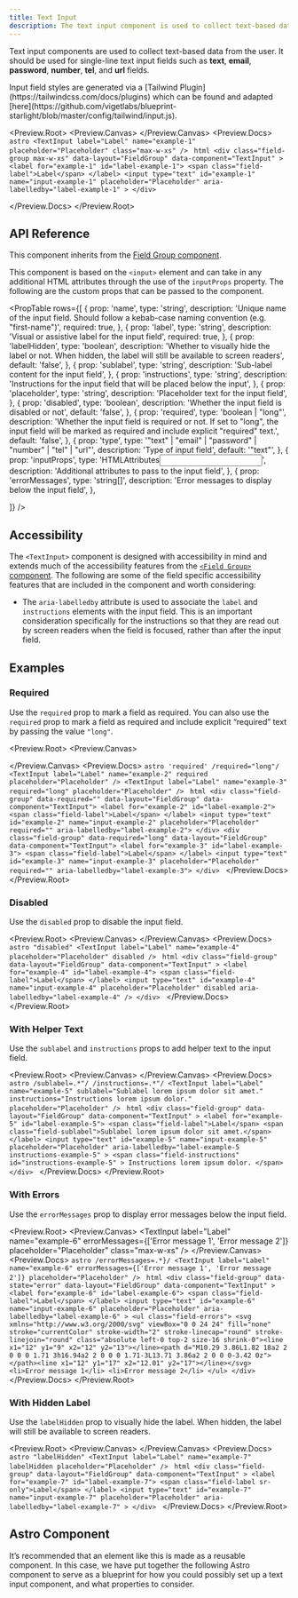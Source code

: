 ```yaml
---
title: Text Input
description: The text input component is used to collect text-based data from the user.
---
```



Text input components are used to collect text-based data from the user. It should be used for single-line text input fields such as **text**, **email**, **password**, **number**, **tel**, and **url** fields.

<Aside>
  Input field styles are generated via a [Tailwind
  Plugin](https://tailwindcss.com/docs/plugins) which can be found and adapted
  [here](https://github.com/vigetlabs/blueprint-starlight/blob/master/config/tailwind/input.js).
</Aside>

<Preview.Root>
  <Preview.Canvas>
    <TextInput
      label="Label"
      name="example-1"
      placeholder="Placeholder"
      class="max-w-xs"
    />
  </Preview.Canvas>
  <Preview.Docs>
    <Tabs>
      <TabItem label="Astro" icon="astro">
        ```astro
        <TextInput
          label="Label"
          name="example-1"
          placeholder="Placeholder"
          class="max-w-xs"
        />
        ```
      </TabItem>
      <TabItem label="Compiled" icon="seti:html">
        ```html
        <div
          class="field-group max-w-xs"
          data-layout="FieldGroup"
          data-component="TextInput"
        >
          <label for="example-1" id="label-example-1">
            <span class="field-label">Label</span>
          </label>
          <input
            type="text"
            id="example-1"
            name="input-example-1"
            placeholder="Placeholder"
            aria-labelledby="label-example-1"
          >
        </div>
        ```
      </TabItem>
    </Tabs>

  </Preview.Docs>
</Preview.Root>

## API Reference

This component inherits from the [Field Group component](/forms/field-group/).

This component is based on the `<input>` element and can take in any additional HTML attributes through the use of the `inputProps` property. The following are the custom props that can be passed to the component.

<PropTable
  rows={[
    {
      prop: 'name',
      type: 'string',
      description:
        'Unique name of the input field. Should follow a kebab-case naming convention (e.g. "first-name")',
      required: true,
    },
    {
      prop: 'label',
      type: 'string',
      description: 'Visual or assistive label for the input field',
      required: true,
    },
    {
      prop: 'labelHidden',
      type: 'boolean',
      description:
        'Whether to visually hide the label or not. When hidden, the label will still be available to screen readers',
      default: 'false',
    },
    {
      prop: 'sublabel',
      type: 'string',
      description: 'Sub-label content for the input field',
    },
    {
      prop: 'instructions',
      type: 'string',
      description:
        'Instructions for the input field that will be placed below the input',
    },
    {
      prop: 'placeholder',
      type: 'string',
      description: 'Placeholder text for the input field',
    },
    {
      prop: 'disabled',
      type: 'boolean',
      description: 'Whether the input field is disabled or not',
      default: 'false',
    },
    {
      prop: 'required',
      type: 'boolean | "long"',
      description:
        'Whether the input field is required or not. If set to "long", the input field will be marked as required and include explicit "required" text.',
      default: 'false',
    },
    {
      prop: 'type',
      type: '"text" | "email" | "password" | "number" | "tel" | "url"',
      description: 'Type of input field',
      default: '"text"',
    },
    {
      prop: 'inputProps',
      type: 'HTMLAttributes<input>',
      description: 'Additional attributes to pass to the input field',
    },
    {
      prop: 'errorMessages',
      type: 'string[]',
      description: 'Error messages to display below the input field',
    },

]}
/>

## Accessibility

The `<TextInput>` component is designed with accessibility in mind and extends much of the accessibility features from the [`<Field Group>` component](/forms/field-group/#accessibility). The following are some of the field specific accessibility features that are included in the component and worth considering:

- The `aria-labelledby` attribute is used to associate the `label` and `instructions` elements with the input field. This is an important consideration specifically for the instructions so that they are read out by screen readers when the field is focused, rather than after the input field.

## Examples

### Required

Use the `required` prop to mark a field as required. You can also use the `required` prop to mark a field as required and include explicit “required” text by passing the value `"long"`.

<Preview.Root>
  <Preview.Canvas>
    <div class="flex flex-wrap gap-24">
      <TextInput
        label="Label"
        name="example-2"
        required
        placeholder="Placeholder"
        class="flex-1"
      />
      <TextInput
        label="Label"
        name="example-3"
        required="long"
        placeholder="Placeholder"
        class="flex-1"
      />
    </div>
  </Preview.Canvas>
  <Preview.Docs>
    <Tabs>
      <TabItem label="Astro" icon="astro">
        ```astro 'required' /required="long"/
        <TextInput
          label="Label"
          name="example-2"
          required
          placeholder="Placeholder"
        />
        <TextInput
          label="Label"
          name="example-3"
          required="long"
          placeholder="Placeholder"
        />
        ```
      </TabItem>
      <TabItem label="Compiled" icon="seti:html">
        ```html
        <div class="field-group" data-required="" data-layout="FieldGroup" data-component="TextInput">
          <label for="example-2" id="label-example-2">
            <span class="field-label">Label</span>
          </label>
          <input type="text" id="example-2" name="input-example-2" placeholder="Placeholder" required="" aria-labelledby="label-example-2">
        </div>
        <div class="field-group" data-required="long" data-layout="FieldGroup" data-component="TextInput">
          <label for="example-3" id="label-example-3">
            <span class="field-label">Label</span>
          </label>
          <input type="text" id="example-3" name="input-example-3" placeholder="Placeholder" required="" aria-labelledby="label-example-3">
        </div>
        ```
      </TabItem>
    </Tabs>
  </Preview.Docs>
</Preview.Root>

### Disabled

Use the `disabled` prop to disable the input field.

<Preview.Root>
  <Preview.Canvas>
    <TextInput
      label="Label"
      name="example-4"
      placeholder="Placeholder"
      disabled
      class="max-w-xs"
    />
  </Preview.Canvas>
  <Preview.Docs>
    <Tabs>
      <TabItem label="Astro" icon="astro">
        ```astro "disabled"
        <TextInput
          label="Label"
          name="example-4"
          placeholder="Placeholder"
          disabled
        />
        ```
      </TabItem>
      <TabItem label="Compiled" icon="seti:html">
        ```html
        <div
          class="field-group"
          data-layout="FieldGroup"
          data-component="TextInput"
        >
          <label for="example-4" id="label-example-4">
            <span class="field-label">Label</span>
          </label>
          <input
            type="text"
            id="example-4"
            name="input-example-4"
            placeholder="Placeholder"
            disabled
            aria-labelledby="label-example-4"
          />
        </div>
        ```
      </TabItem>
    </Tabs>
  </Preview.Docs>
</Preview.Root>

### With Helper Text

Use the `sublabel` and `instructions` props to add helper text to the input field.

<Preview.Root>
  <Preview.Canvas>
    <TextInput
      label="Label"
      name="example-5"
      sublabel="Sublabel lorem ipsum dolor sit amet."
      instructions="Instructions lorem ipsum dolor."
      placeholder="Placeholder"
      class="max-w-xs"
    />
  </Preview.Canvas>
  <Preview.Docs>
    <Tabs>
      <TabItem label="Astro" icon="astro">
        ```astro /sublabel=.*"/ /instructions=.*"/
        <TextInput
          label="Label"
          name="example-5"
          sublabel="Sublabel lorem ipsum dolor sit amet."
          instructions="Instructions lorem ipsum dolor."
          placeholder="Placeholder"
        />
        ```
      </TabItem>
      <TabItem label="Compiled" icon="seti:html">
        ```html
        <div
          class="field-group"
          data-layout="FieldGroup"
          data-component="TextInput"
        >
          <label for="example-5" id="label-example-5">
            <span class="field-label">Label</span>
            <span class="field-sublabel">Sublabel lorem ipsum dolor sit amet.</span>
          </label>
          <input
            type="text"
            id="example-5"
            name="input-example-5"
            placeholder="Placeholder"
            aria-labelledby="label-example-5 instructions-example-5"
          >
          <span
            class="field-instructions" id="instructions-example-5"
          >
            Instructions lorem ipsum dolor.
          </span>
        </div>
        ```
      </TabItem>
    </Tabs>
  </Preview.Docs>
</Preview.Root>

### With Errors

Use the `errorMessages` prop to display error messages below the input field.

<Preview.Root>
  <Preview.Canvas>
    <TextInput
      label="Label"
      name="example-6"
      errorMessages={['Error message 1', 'Error message 2']}
      placeholder="Placeholder"
      class="max-w-xs"
    />
  </Preview.Canvas>
  <Preview.Docs>
    <Tabs>
      <TabItem label="Astro" icon="astro">
        ```astro /errorMessages=.*}/
        <TextInput
          label="Label"
          name="example-6"
          errorMessages={['Error message 1', 'Error message 2']}
          placeholder="Placeholder"
        />
        ```
      </TabItem>
      <TabItem label="Compiled" icon="seti:html">
        ```html
        <div
          class="field-group"
          data-state="error"
          data-layout="FieldGroup"
          data-component="TextInput"
        >
          <label for="example-6" id="label-example-6">
            <span class="field-label">Label</span>
          </label>
          <input
            type="text"
            id="example-6"
            name="input-example-6"
            placeholder="Placeholder"
            aria-labelledby="label-example-6"
          >
          <ul class="field-errors">
            <svg xmlns="http://www.w3.org/2000/svg" viewBox="0 0 24 24" fill="none" stroke="currentColor" stroke-width="2" stroke-linecap="round" stroke-linejoin="round" class="absolute left-0 top-2 size-16 shrink-0"><line x1="12" y1="9" x2="12" y2="13"></line><path d="M10.29 3.86L1.82 18a2 2 0 0 0 1.71 3h16.94a2 2 0 0 0 1.71-3L13.71 3.86a2 2 0 0 0-3.42 0z"></path><line x1="12" y1="17" x2="12.01" y2="17"></line></svg>
            <li>Error message 1</li>
            <li>Error message 2</li>
          </ul>
        </div>
        ```
      </TabItem>
    </Tabs>
  </Preview.Docs>
</Preview.Root>

### With Hidden Label

Use the `labelHidden` prop to visually hide the label. When hidden, the label will still be available to screen readers.

<Preview.Root>
  <Preview.Canvas>
    <TextInput
      label="Label"
      name="example-7"
      labelHidden
      placeholder="Placeholder"
      class="max-w-xs"
    />
  </Preview.Canvas>
  <Preview.Docs>
    <Tabs>
      <TabItem label="Astro" icon="astro">
        ```astro "labelHidden"
        <TextInput
          label="Label"
          name="example-7"
          labelHidden
          placeholder="Placeholder"
        />
        ```
      </TabItem>
      <TabItem label="Compiled" icon="seti:html">
        ```html
        <div
          class="field-group"
          data-layout="FieldGroup"
          data-component="TextInput"
        >
          <label for="example-7" id="label-example-7">
            <span class="field-label sr-only">Label</span>
          </label>
          <input
            type="text"
            id="example-7"
            name="input-example-7"
            placeholder="Placeholder"
            aria-labelledby="label-example-7"
          >
        </div>
        ```
      </TabItem>
    </Tabs>
  </Preview.Docs>
</Preview.Root>

## Astro Component

It’s recommended that an element like this is made as a reusable component. In this case, we have put together the following Astro component to serve as a blueprint for how you could possibly set up a text input component, and what properties to consider.

<Code code={TextInputRaw} lang="astro" title="TextInput.astro" />
